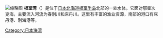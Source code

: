 {{Unreferenced|time=2020-12-27T05:17:45+00:00}}
[[File:Nemuro_Peninsula_Hokkaido_Japan_SRTM.jpg|缩略图]]
'''根室湾'''（{{lang-ja|根室-{湾}-/ねむろわん}}）是位于[[日本|日本]][[北海道|北海道]][[根室半島|根室半岛]]北部的一处水体。它面对鄂霍次克海，主要流入河流为春別川和床丹川。这里有丰富的渔业资源，南部的港口有床丹港、別海港等。
{{coord|43|21|40|N|145|27|13|E|source:jawiki|display=title}}
[[Category:日本海湾|Category:日本海湾]]
{{JP-stub}}
{{geo-stub}}